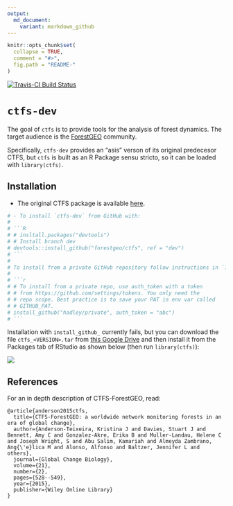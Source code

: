 ```yaml
---
output:
  md_document:
    variant: markdown_github
---
```


<!-- README.md is generated from README.Rmd. Please edit that file -->

```r
knitr::opts_chunk$set(
  collapse = TRUE,
  comment = "#>",
  fig.path = "README-"
)
```

[![Travis-CI Build Status](https://travis-ci.org/forestgeo/ctfs.svg?branch=master)](https://travis-ci.org/forestgeo/ctfs)


# `ctfs-dev`

The goal of `ctfs` is to provide tools for the analysis of forest dynamics. The target audience is the [ForestGEO](http://www.forestgeo.si.edu/) community.

Specifically,  `ctfs-dev` provides an "asis" verson of its original predecesor CTFS, but `ctfs` is built as an R Package sensu stricto, so it can be loaded with `library(ctfs)`.


## Installation

- The original CTFS package is available [here](http://ctfs.si.edu/Public/CTFSRPackage/). 

```r
# - To install `ctfs-dev` from GitHub with:
# 
# ```R
# # insltall.packages("devtools")
# # Install branch dev
# devtools::install_github("forestgeo/ctfs", ref = "dev")
# ```
# 
# To install from a private GitHub repository follow instructions in `?install_github`.
# 
# ```r
# # To install from a private repo, use auth_token with a token
# # from https://github.com/settings/tokens. You only need the
# # repo scope. Best practice is to save your PAT in env var called
# # GITHUB_PAT.
# install_github("hadley/private", auth_token = "abc")
# ```
```

Installation with `install_github_` currently fails, but you can download the file `ctfs_<VERSION>.tar` from [this Google Drive](https://drive.google.com/file/d/0B5fCyFlg2t4pVGl0Zmp0QTVQZTQ/view) and then install it from the Packages tab of RStudio as shown below (then run `library(ctfs)`):

![](https://cloud.githubusercontent.com/assets/5856545/23679709/c6d664ac-0356-11e7-8dd3-c6470359538a.png)

## References

For an in depth description of CTFS-ForestGEO, read:

```
@article{anderson2015ctfs,
  title={CTFS-ForestGEO: a worldwide network monitoring forests in an era of global change},
  author={Anderson-Teixeira, Kristina J and Davies, Stuart J and Bennett, Amy C and Gonzalez-Akre, Erika B and Muller-Landau, Helene C and Joseph Wright, S and Abu Salim, Kamariah and Almeyda Zambrano, Ang{\'e}lica M and Alonso, Alfonso and Baltzer, Jennifer L and others},
  journal={Global Change Biology},
  volume={21},
  number={2},
  pages={528--549},
  year={2015},
  publisher={Wiley Online Library}
}
```
